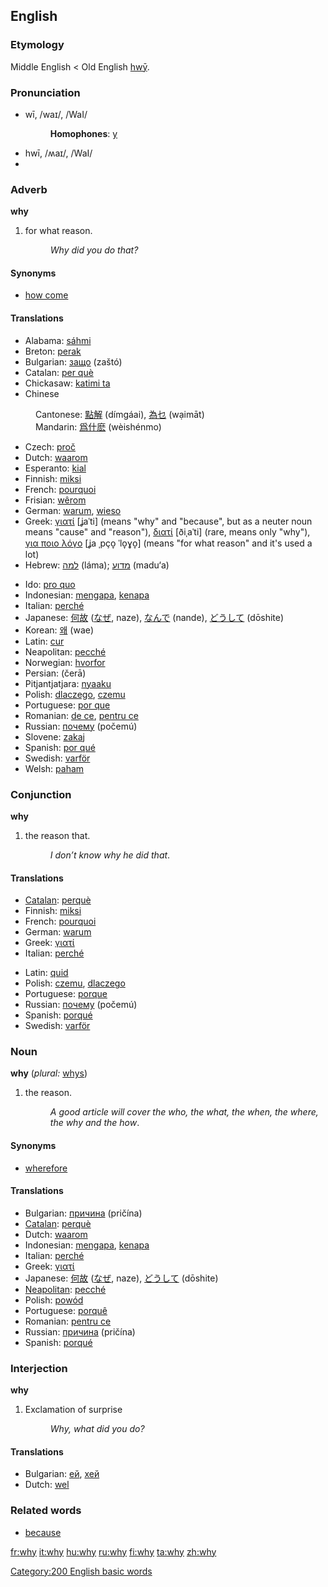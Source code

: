==English==

{{rank|call|speak|land|356|why|women|cried|general}}

===Etymology===
Middle English < Old English [[hwy|hwȳ]].

===Pronunciation===
*wī, /waɪ/, /WaI/
*:'''Homophones''': [[y]]
*hwī, /ʍaɪ/, /WaI/
*{{audio|en-us-why.ogg|Audio (US)}}

===Adverb===
'''why'''

#for what reason.
#:''Why did you do that?''

====Synonyms====
*[[how come]]

==== Translations ====
{{top}}
*Alabama: [[sáhmi]]
*Breton: [[perak]]
*Bulgarian: [[защо]] (zaštó)
*Catalan: [[per què]]
*Chickasaw: [[katimi ta]]
*Chinese
:Cantonese: [[點解]] (dímgáai), [[為乜]] (wạimāt)
:Mandarin: [[爲什麽]] (wèishénmo)
*Czech: [[proč]]
*Dutch: [[waarom]]
*Esperanto: [[kial]]
*Finnish: [[miksi]]
*French: [[pourquoi]]
*Frisian: [[wêrom]]
*German: [[warum]], [[wieso]]
*Greek: [[γιατί]] [ʝaˈti] (means "why" and "because", but as a neuter noun means "cause" and "reason"), [[διατί]] [ðiˌaˈti] (rare, means only "why"), [[για ποιο λόγο]] [ʝa ˌpço̞ ˈlo̞ɣo̞] (means "for what reason" and it's used a lot)
*Hebrew: [[למה]] (láma); [[מדוע]] (madu‘a)
{{mid}}
*Ido: [[pro quo]]
*Indonesian: [[mengapa]], [[kenapa]]
*Italian: [[perché]]
*Japanese: [[何故]] ([[なぜ]], naze), [[なんで]] (nande), [[どうして]] (dōshite)
*Korean: [[왜]] (wae)
*Latin: [[cur]]
*Neapolitan: [[pecché]]
*Norwegian: [[hvorfor]]
*Persian: {{FAchar|[[چِرا]]}} (čerā)
*Pitjantjatjara: [[nyaaku]]
*Polish: [[dlaczego]], [[czemu]]
*Portuguese: [[por que]]
*Romanian: [[de ce]], [[pentru ce]]
*Russian: [[почему]] (počemú)
*Slovene: [[zakaj]]
*Spanish: [[por qué]]
*Swedish: [[varför]]
*Welsh: [[paham]]
{{bottom}}

===Conjunction===
'''why'''

#the reason that.
#:''I don’t know why he did that''.

==== Translations ====
{{top}}
*[[Catalan]]: [[perquè]]
*Finnish: [[miksi]]
*French: [[pourquoi]]
*German: [[warum]]
*Greek: [[γιατί]]
*Italian: [[perché]]
{{mid}}
*Latin: [[quid#Latin|quid]]
*Polish: [[czemu]], [[dlaczego]]
*Portuguese: [[porque]]
*Russian: [[почему]] (počemú)
*Spanish: [[porqué]]
*Swedish: [[varför]]
{{bottom}}

===Noun===
'''why''' (''plural:'' [[whys]])

#the reason.
#:''A good article will cover the who, the what, the when, the where, the why and the how''.

====Synonyms====
*[[wherefore]]

==== Translations ====
*Bulgarian: [[причина]] (pričína) {{f}}
*[[Catalan]]: [[perquè]]
*Dutch: [[waarom]] {{n}}
*Indonesian: [[mengapa]], [[kenapa]]
*Italian: [[perché]]
*Greek: [[γιατί]]
*Japanese: [[何故]] ([[なぜ]], naze), [[どうして]] (dōshite)
*[[Neapolitan]]: [[pecché]]
*Polish: [[powód]]
*Portuguese: [[porquê]]
*Romanian: [[pentru ce]] 
*Russian: [[причина]] (pričína) {{f}}
*Spanish: [[porqué]]

===Interjection===
'''why'''

#Exclamation of surprise
#:''Why, what did you do?''

==== Translations ====
*Bulgarian: [[ей]], [[хей]]
*Dutch: [[wel]]

===Related words===
*[[because]]

[[Category:200 English basic words]]

[[fr:why]]
[[it:why]]
[[hu:why]]
[[ru:why]]
[[fi:why]]
[[ta:why]]
[[zh:why]]